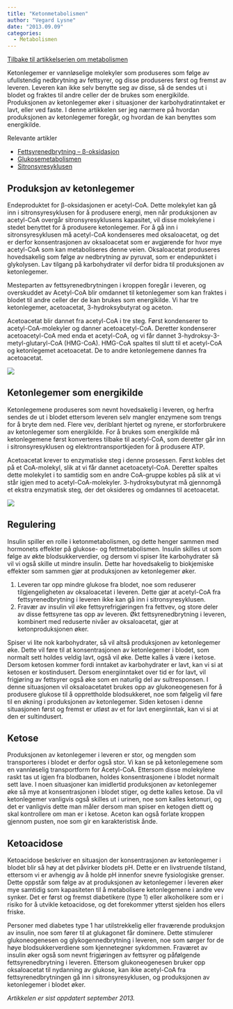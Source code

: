 ```yaml
---
title: "Ketonmetabolismen"
author: "Vegard Lysne"
date: "2013.09.09"
categories: 
  - Metabolismen
---
```


[Tilbake til artikkelserien om metabolismen](../../metabolismen.html)

Ketonlegemer er vannløselige molekyler som produseres som følge av ufullstendig nedbrytning av fettsyrer, og disse produseres først og fremst av leveren. Leveren kan ikke selv benytte seg av disse, så de sendes ut i blodet og fraktes til andre celler der de brukes som energikilde. Produksjonen av ketonlegemer øker i situasjoner der karbohydratinntaket er lavt, eller ved faste. I denne artikkelen ser jeg nærmere på hvordan produksjonen av ketonlegemer foregår, og hvordan de kan benyttes som energikilde.

Relevante artikler

-   [Fettsyrenedbrytning – β-oksidasjon](fettsyrenedbrytning.qmd)
-   [Glukosemetabolismen](glukosemetabolismen.qmd)
-   [Sitronsyresyklusen](sitronsyresyklusen.qmd)

## Produksjon av ketonlegemer

Endeproduktet for β-oksidasjonen er acetyl-CoA. Dette molekylet kan gå inn i sitronsyresyklusen for å produsere energi, men når produksjonen av acetyl-CoA overgår sitronsyresyklusens kapasitet, vil disse molekylene i stedet benyttet for å produsere ketonlegemer. For å gå inn i sitronsyresyklusen må acetyl-CoA kondenseres med oksaloacetat, og det er derfor konsentrasjonen av oksaloacetat som er avgjørende for hvor mye acetyl-CoA som kan metaboliseres denne veien. Oksaloacetat produseres hovedsakelig som følge av nedbrytning av pyruvat, som er endepunktet i glykolysen. Lav tilgang på karbohydrater vil derfor bidra til produksjonen av ketonlegemer.

Mesteparten av fettsyrenedbrytningen i kroppen foregår i leveren, og overskuddet av Acetyl-CoA blir omdannet til ketonlegemer som kan fraktes i blodet til andre celler der de kan brukes som energikilde. Vi har tre ketonlegemer, acetoacetat, 3-hydroksybutyrat og aceton.

Acetoacetat blir dannet fra acetyl-CoA i tre steg. Først kondenserer to acetyl-CoA-molekyler og danner acetoacetyl-CoA. Deretter kondenserer acetoacetyl-CoA med enda et acetyl-CoA, og vi får dannet 3-hydroksy-3-metyl-glutaryl-CoA (HMG-CoA). HMG-CoA spaltes til slutt til et acetyl-CoA og ketonlegemet acetoacetat. De to andre ketonlegemene dannes fra acetoacetat.

![](images/clipboard-2437709513.png)

## Ketonlegemer som energikilde

Ketonlegemene produseres som nevnt hovedsakelig i leveren, og herfra sendes de ut i blodet ettersom leveren selv mangler enzymene som trengs for å bryte dem ned. Flere vev, deriblant hjertet og nyrene, er storforbrukere av ketonlegemer som energikilde. For å brukes som energikilde må ketonlegemene først konverteres tilbake til acetyl-CoA, som deretter går inn i sitronsyresyklusen og elektrontransportkjeden for å produsere ATP.

Acetoacetat krever to enzymatiske steg i denne prosessen. Først kobles det på et CoA-molekyl, slik at vi får dannet acetoacetyl-CoA. Deretter spaltes dette molekylet i to samtidig som en andre CoA-gruppe kobles på slik at vi står igjen med to acetyl-CoA-molekyler. 3-hydroksybutyrat må gjennomgå et ekstra enzymatisk steg, der det oksideres og omdannes til acetoacetat.

![](images/clipboard-1008871346.png)

## Regulering

Insulin spiller en rolle i ketonmetabolismen, og dette henger sammen med hormonets effekter på glukose- og fettmetabolismen. Insulin skilles ut som følge av økte blodsukkerverdier, og dersom vi spiser lite karbohydrater så vil vi også skille ut mindre insulin. Dette har hovedsakelig to biokjemiske effekter som sammen gjør at produksjonen av ketonlegemer øker.

1.  Leveren tar opp mindre glukose fra blodet, noe som reduserer tilgjengeligheten av oksaloacetat i leveren. Dette gjør at acetyl-CoA fra fettsyrenedbrytning i leveren ikke kan gå inn i sitronsyresyklusen.
2.  Fravær av insulin vil øke fettsyrefrigjøringen fra fettvev, og store deler av disse fettsyrene tas opp av leveren. Økt fettsyrenedbrytning i leveren, kombinert med reduserte nivåer av oksaloacetat, gjør at ketonproduksjonen øker.

Spiser vi lite nok karbohydrater, så vil altså produksjonen av ketonlegemer øke. Dette vil føre til at konsentrasjonen av ketonlegemer i blodet, som normalt sett holdes veldig lavt, også vil øke. Dette kalles å være i ketose. Dersom ketosen kommer fordi inntaket av karbohydrater er lavt, kan vi si at ketosen er kostindusert. Dersom energiinntaket over tid er for lavt, vil frigjøring av fettsyrer også øke som en naturlig del av sultresponsen. I denne situasjonen vil oksaloacetatet brukes opp av glukoneogenesen for å produsere glukose til å opprettholde blodsukkeret, noe som følgelig vil føre til en økning i produksjonen av ketonlegemer. Siden ketosen i denne situasjonen først og fremst er utløst av et for lavt energiinntak, kan vi si at den er sultindusert.

## Ketose

Produksjonen av ketonlegemer i leveren er stor, og mengden som transporteres i blodet er derfor også stor. Vi kan se på ketonlegemene som en vannløselig transportform for Acetyl-CoA. Ettersom disse molekylene raskt tas ut igjen fra blodbanen, holdes konsentrasjonene i blodet normalt sett lave. I noen situasjoner kan imidlertid produksjonen av ketonlegemer øke så mye at konsentrasjonen i blodet stiger, og dette kalles ketose. Da vil ketonlegemer vanligvis også skilles ut i urinen, noe som kalles ketonuri, og det er vanligvis dette man måler dersom man spiser en ketogen diett og skal kontrollere om man er i ketose. Aceton kan også forlate kroppen gjennom pusten, noe som gir en karakteristisk ånde.

## Ketoacidose

Ketoacidose beskriver en situasjon der konsentrasjonen av ketonlegemer i blodet blir så høy at det påvirker blodets pH. Dette er en livstruende tilstand, ettersom vi er avhengig av å holde pH innenfor snevre fysiologiske grenser. Dette oppstår som følge av at produksjonen av ketonlegemer i leveren øker mye samtidig som kapasiteten til å metabolisere ketonlegemene i andre vev synker. Det er først og fremst diabetikere (type 1) eller alkoholikere som er i risiko for å utvikle ketoacidose, og det forekommer ytterst sjelden hos ellers friske.

Personer med diabetes type 1 har utilstrekkelig eller fraværende produksjon av insulin, noe som fører til at glukagonet får dominere. Dette stimulerer glukoneogenesen og glykogennedbrytning i leveren, noe som sørger for de høye blodsukkerverdiene som kjennetegner sykdommen. Fraværet av insulin øker også som nevnt frigjøringen av fettsyrer og påfølgende fettsyrenedbrytning i leveren. Ettersom glukoneogenesen bruker opp oksaloacetat til nydanning av glukose, kan ikke acetyl-CoA fra fettsyrenedbrytningen gå inn i sitronsyresyklusen, og produksjonen av ketonlegemer i blodet øker.

*Artikkelen er sist oppdatert september 2013.*
